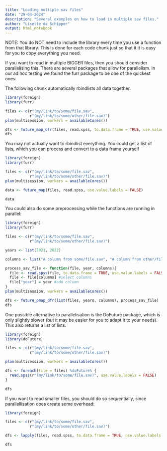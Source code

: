 ```yaml
---
title: "Loading multiple sav files"
date: "29-04-2024"
description: "Several examples on how to load in multiple sav files."
author: "Lisette de Schipper"
output: html_notebook
---
```

NOTE: You do NOT need to include the library every time you use a function from that library. This is done for each code chunk just so that it it is easy for you to copy everything you need.

If you want to read in multiple BIGGER files, then you should consider parallelising this. There are several packages that allow for parallelism. in our ad hoc testing we found the furr package to be one of the quickest ones.

The following chunk automatically rbindlists all data together.
```r
library(foreign)
library(furr)

files <- c(r"(my/link/to/some/file.sav",
           r"(my/link/to/some/other/file.sav)")
plan(multisession, workers = availableCores())

dfs <- future_map_dfr(files, read.spss, to.data.frame = TRUE, use.value.labels = FALSE)
dfs
```

You may not actually want to rbindlist everything. You could get a list of lists, which you can process and convert to a data frame yourself

```r
library(foreign)
library(furr)

files <- c(r"(my/link/to/some/file.sav",
           r"(my/link/to/some/other/file.sav)")
plan(multisession, workers = availableCores())

data <- future_map(files, read.spss, use.value.labels = FALSE)

data
```


You could also do some preprocessing while the functions are running in parallel:

```r
library(foreign)
library(furr)

files <- c(r"(my/link/to/some/file.sav",
           r"(my/link/to/some/other/file.sav)")

years <- list(2021, 2022)

columns <- list("A column from some/file.sav", "A column from other/file.sav")

process_sav_file <- function(file, year, columns){
  file <- read.spss(file, to.data.frame = TRUE, use.value.labels = FALSE)
  file <- file[columns] #select columns
  file["year"] = year #add column
}
plan(multisession, workers = availableCores())

dfs <- future_pmap_dfr(list(files, years, columns), process_sav_file)
dfs
```

One possible alternative to parallelisation is the DoFuture package, which is only slightly slower (but it may be easier for you to adapt it to your needs). This also returns a list of lists.

```r
library(foreign)
library(doFuture)

files <- c(r"(my/link/to/some/file.sav",
           r"(my/link/to/some/other/file.sav)")

plan(multisession, workers = availableCores())

dfs <- foreach(file = files) %doFuture% {
  read.spss(r"(my/link/to/some/file.sav)", use.value.labels = FALSE)
}

dfs
```

If you want to read smaller files, you should do so sequentially, since parallellisation does create some overhead:

```r
library(foreign)

files <- c(r"(my/link/to/some/file.sav",
           r"(my/link/to/some/other/file.sav)")

dfs <- lapply(files, read.spss, to.data.frame = TRUE, use.value.labels = FALSE)

dfs
```
